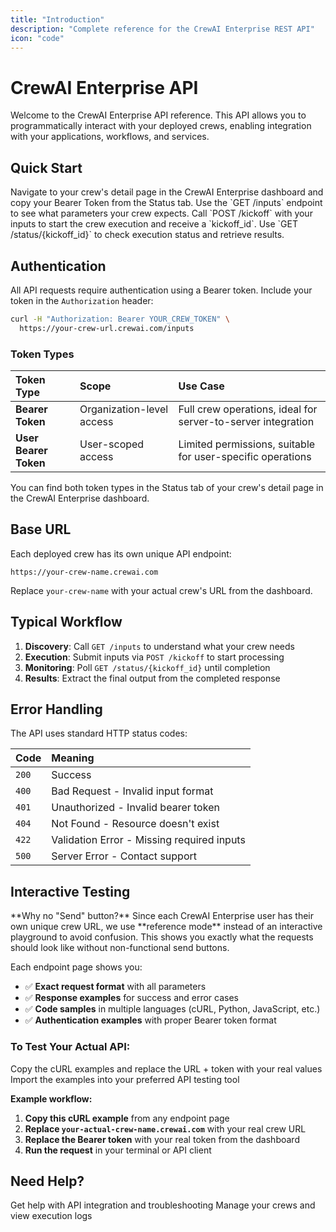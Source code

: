 ```yaml
---
title: "Introduction"
description: "Complete reference for the CrewAI Enterprise REST API"
icon: "code"
---
```


# CrewAI Enterprise API

Welcome to the CrewAI Enterprise API reference. This API allows you to programmatically interact with your deployed crews, enabling integration with your applications, workflows, and services.

## Quick Start

<Steps>
  <Step title="Get Your API Credentials">
    Navigate to your crew's detail page in the CrewAI Enterprise dashboard and copy your Bearer Token from the Status tab.
  </Step>
  
  <Step title="Discover Required Inputs">
    Use the `GET /inputs` endpoint to see what parameters your crew expects.
  </Step>
  
  <Step title="Start a Crew Execution">
    Call `POST /kickoff` with your inputs to start the crew execution and receive a `kickoff_id`.
  </Step>
  
  <Step title="Monitor Progress">
    Use `GET /status/{kickoff_id}` to check execution status and retrieve results.
  </Step>
</Steps>

## Authentication

All API requests require authentication using a Bearer token. Include your token in the `Authorization` header:

```bash
curl -H "Authorization: Bearer YOUR_CREW_TOKEN" \
  https://your-crew-url.crewai.com/inputs
```

### Token Types

| Token Type | Scope | Use Case |
|:-----------|:--------|:----------|
| **Bearer Token** | Organization-level access | Full crew operations, ideal for server-to-server integration |
| **User Bearer Token** | User-scoped access | Limited permissions, suitable for user-specific operations |

<Tip>
You can find both token types in the Status tab of your crew's detail page in the CrewAI Enterprise dashboard.
</Tip>

## Base URL

Each deployed crew has its own unique API endpoint:

```
https://your-crew-name.crewai.com
```

Replace `your-crew-name` with your actual crew's URL from the dashboard.

## Typical Workflow

1. **Discovery**: Call `GET /inputs` to understand what your crew needs
2. **Execution**: Submit inputs via `POST /kickoff` to start processing  
3. **Monitoring**: Poll `GET /status/{kickoff_id}` until completion
4. **Results**: Extract the final output from the completed response

## Error Handling

The API uses standard HTTP status codes:

| Code | Meaning |
|------|:--------|
| `200` | Success |
| `400` | Bad Request - Invalid input format |
| `401` | Unauthorized - Invalid bearer token |
| `404` | Not Found - Resource doesn't exist |
| `422` | Validation Error - Missing required inputs |
| `500` | Server Error - Contact support |

## Interactive Testing

<Info>
**Why no "Send" button?** Since each CrewAI Enterprise user has their own unique crew URL, we use **reference mode** instead of an interactive playground to avoid confusion. This shows you exactly what the requests should look like without non-functional send buttons.
</Info>

Each endpoint page shows you:
- ✅ **Exact request format** with all parameters
- ✅ **Response examples** for success and error cases  
- ✅ **Code samples** in multiple languages (cURL, Python, JavaScript, etc.)
- ✅ **Authentication examples** with proper Bearer token format

### **To Test Your Actual API:**

<CardGroup cols={2}>
  <Card title="Copy cURL Examples" icon="terminal">
    Copy the cURL examples and replace the URL + token with your real values
  </Card>
  <Card title="Use Postman/Insomnia" icon="play">
    Import the examples into your preferred API testing tool
  </Card>
</CardGroup>

**Example workflow:**
1. **Copy this cURL example** from any endpoint page
2. **Replace `your-actual-crew-name.crewai.com`** with your real crew URL  
3. **Replace the Bearer token** with your real token from the dashboard
4. **Run the request** in your terminal or API client

## Need Help?

<CardGroup cols={2}>
  <Card title="Enterprise Support" icon="headset" href="mailto:support@crewai.com">
    Get help with API integration and troubleshooting
  </Card>
  <Card title="Enterprise Dashboard" icon="chart-line" href="https://app.crewai.com">
    Manage your crews and view execution logs
  </Card>
</CardGroup>
